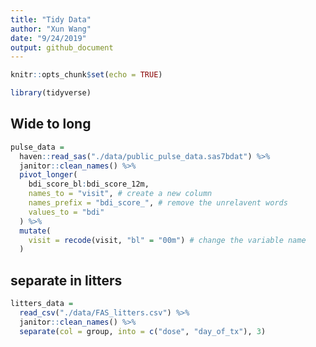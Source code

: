 ```yaml
---
title: "Tidy Data"
author: "Xun Wang"
date: "9/24/2019"
output: github_document
---
```


```r
knitr::opts_chunk$set(echo = TRUE)

library(tidyverse)
```

## Wide to long

```r
pulse_data = 
  haven::read_sas("./data/public_pulse_data.sas7bdat") %>% 
  janitor::clean_names() %>% 
  pivot_longer(
    bdi_score_bl:bdi_score_12m,
    names_to = "visit", # create a new column
    names_prefix = "bdi_score_", # remove the unrelavent words
    values_to = "bdi"
  ) %>% 
  mutate(
    visit = recode(visit, "bl" = "00m") # change the variable name
  )
```

## separate in litters

```r
litters_data = 
  read_csv("./data/FAS_litters.csv") %>% 
  janitor::clean_names() %>% 
  separate(col = group, into = c("dose", "day_of_tx"), 3)
```

